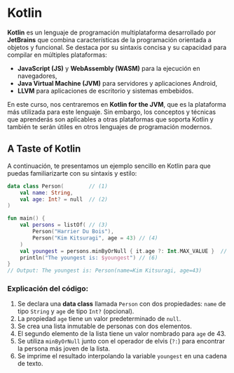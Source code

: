 
<ReadingTime />

# Kotlin

**Kotlin** es un lenguaje de programación multiplataforma desarrollado por **JetBrains** que combina características de la programación orientada a objetos y funcional. Se destaca por su sintaxis concisa y su capacidad para compilar en múltiples plataformas:

- **JavaScript (JS)** y **WebAssembly (WASM)** para la ejecución en navegadores,
- **Java Virtual Machine (JVM)** para servidores y aplicaciones Android,
- **LLVM** para aplicaciones de escritorio y sistemas embebidos.

En este curso, nos centraremos en **Kotlin for the JVM**, que es la plataforma más utilizada para este lenguaje. Sin embargo, los conceptos y técnicas que aprenderás son aplicables a otras plataformas que soporta Kotlin y también te serán útiles en otros lenguajes de programación modernos.

## A Taste of Kotlin

A continuación, te presentamos un ejemplo sencillo en Kotlin para que puedas familiarizarte con su sintaxis y estilo:

```kotlin
data class Person(        // (1)
    val name: String,
    val age: Int? = null  // (2)
)

fun main() {
    val persons = listOf( // (3)
        Person("Harrier Du Bois"),
        Person("Kim Kitsuragi", age = 43) // (4)
    )
    val youngest = persons.minByOrNull { it.age ?: Int.MAX_VALUE }  // (5)
    println("The youngest is: $youngest") // (6)
}
// Output: The youngest is: Person(name=Kim Kitsuragi, age=43)
```

### Explicación del código:

1. Se declara una **data class** llamada `Person` con dos propiedades: `name` de tipo `String` y `age` de tipo `Int?` (opcional).
2. La propiedad `age` tiene un valor predeterminado de `null`.
3. Se crea una lista inmutable de personas con dos elementos.
4. El segundo elemento de la lista tiene un valor nombrado para `age` de 43.
5. Se utiliza `minByOrNull` junto con el operador de elvis (`?:`) para encontrar la persona más joven de la lista.
6. Se imprime el resultado interpolando la variable `youngest` en una cadena de texto.
